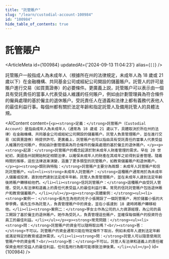 ```yaml
---
title: "託管賬户"
slug: "/learn/custodial-account-100984"
id: "100984"
hide_table_of_contents: true
---
```



# 託管賬户

<ArticleMeta id={100984} updatedAt={'2024-09-13 11:04:23'} alias={`[]`} />
<div className='border-solid border-b border-t-0 my-4 border-[var(--ifm-color-gray-300)]' />

託管賬户一般指成人為未成年人（根據所在州的法律規定，未成年人為 18 歲或 21 歲以下）在金融機構、共同基金公司或經紀公司開設的儲蓄賬户。託管人的許可是賬户進行交易（如買賣證券）的必要條件。更廣義上説，託管賬户可以表示由一個具有受託責任的當事人代表受益人維護的任何賬户，例如由計劃管理員為符合條件的僱員處理的基於僱主的退休賬户。受託責任人在道義和法律上都有義務代表他人的最佳利益行事。每個州都有關於法定年齡和指定託管人及備用託管人的具體法規。

<AIContent content={`<p><strong>定義：</strong>託管賬户（Custodial Account）是指由成年人為未成年人（通常為 18 歲或 21 歲以下，具體取決於所在州的法律）在金融機構、共同基金公司或經紀公司開設的儲蓄賬户。託管人負責管理賬户，並在進行交易（如買賣證券）時提供許可。更廣義上，託管賬户也可以指由具有受託責任的當事人代表受益人維護的任何賬户，例如由計劃管理員為符合條件的僱員處理的基於僱主的退休賬户。</p><p><strong>起源：</strong>託管賬户的概念起源於對未成年人財產管理的需求。早在 20 世紀初，美國各州就開始制定相關法律，以確保未成年人的財產在其成年之前得到妥善管理。隨着時間的推移，這些法律逐漸演變，涵蓋了更多類型的託管賬户，如教育儲蓄賬户和退休賬户。</p><p><strong>類別與特點：</strong>託管賬户主要分為兩類：未成年人託管賬户和信託託管賬户。<ul><li><strong>未成年人託管賬户：</strong>這種賬户通常用於為未成年人儲蓄或投資，直到他們達到法定成年年齡。託管人負責管理賬户，並在未成年人達到法定年齡後將賬户轉移給他們。</li><li><strong>信託託管賬户：</strong>這種賬户由受託人管理，受託人有法律和道義上的責任代表受益人的最佳利益行事。常見的信託託管賬户包括退休賬户和教育儲蓄賬户。</li></ul></p><p><strong>具體案例：</strong><ul><li><strong>案例一：</strong>張先生為他的兒子小張開設了一個託管賬户，用於儲蓄小張的大學學費。張先生作為託管人，負責管理賬户中的資金，並在小張達到 18 歲時將賬户轉移給他。</li><li><strong>案例二：</strong>李女士作為公司的人力資源經理，為公司的員工開設了基於僱主的退休賬户。她作為受託人，負責管理這些賬户，並確保每個賬户的投資符合員工的最佳利益。</li></ul></p><p><strong>常見問題：</strong><ul><li><strong>問：</strong>託管賬户的資金可以隨時取出嗎？<br/><strong>答：</strong>不可以。託管賬户的資金通常只能在特定條件下取出，例如未成年人達到法定年齡或滿足特定的教育或退休需求。</li><li><strong>問：</strong>託管人可以隨意使用託管賬户中的資金嗎？<br/><strong>答：</strong>不可以。託管人有法律和道義上的責任確保資金用於受益人的最佳利益，任何濫用行為都可能導致法律後果。</li></ul></p>`} id={100984} />
